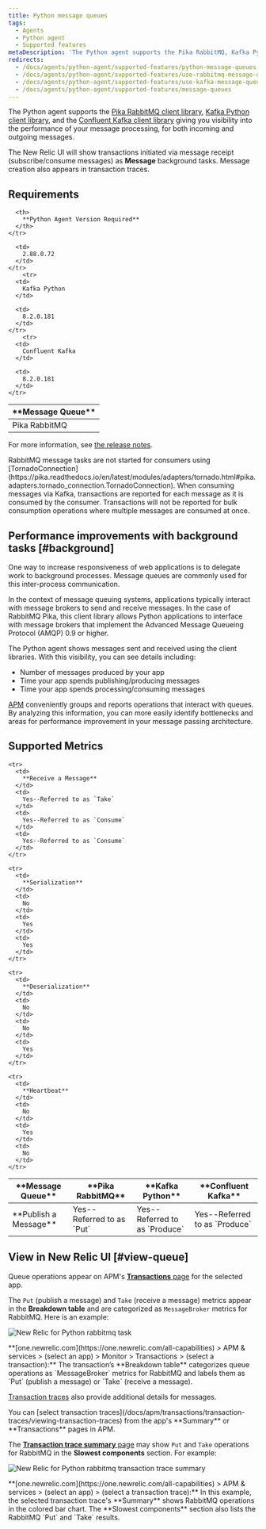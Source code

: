 ```yaml
---
title: Python message queues
tags:
  - Agents
  - Python agent
  - Supported features
metaDescription: 'The Python agent supports the Pika RabbitMQ, Kafka Python, and Confluent Kafka client libraries, giving you insight into the performance of your message processing.'
redirects:
  - /docs/agents/python-agent/supported-features/python-message-queues
  - /docs/agents/python-agent/supported-features/use-rabbitmq-message-queues
  - /docs/agents/python-agent/supported-features/use-kafka-message-queues
  - /docs/agents/python-agent/supported-features/message-queues
---
```





The Python agent supports the [Pika RabbitMQ client library](https://pypi.python.org/pypi/pika), [Kafka Python client library](https://pypi.python.org/pypi/kafka-python), and the [Confluent Kafka client library](https://pypi.org/project/confluent-kafka/) giving you visibility into the performance of your message processing, for both incoming and outgoing messages.

The New Relic UI will show transactions initiated via message receipt (subscribe/consume messages) as **Message** background tasks. Message creation also appears in transaction traces.

## Requirements

<table>
  <thead>
    <tr>
      <th width={150}>
        **Message Queue**
      </th>

      <th>
        **Python Agent Version Required**
      </th>
    </tr>
  </thead>

  <tbody>
    <tr>
      <td>
        Pika RabbitMQ
      </td>

      <td>
        2.88.0.72
      </td>
    </tr>
        <tr>
      <td>
        Kafka Python
      </td>

      <td>
        8.2.0.181
      </td>
    </tr>
        <tr>
      <td>
        Confluent Kafka
      </td>

      <td>
        8.2.0.181
      </td>
    </tr>
  </tbody>
</table>

For more information, see [the release notes](/docs/release-notes/agent-release-notes/python-release-notes).

<Callout variant="caution">
  RabbitMQ message tasks are not started for consumers using [TornadoConnection](https://pika.readthedocs.io/en/latest/modules/adapters/tornado.html#pika.adapters.tornado_connection.TornadoConnection).
</Callout>

<Callout variant="caution">
  When consuming messages via Kafka, transactions are reported for each message as it is consumed by the consumer. Transactions will not be reported for bulk consumption operations where multiple messages are consumed at once.
</Callout>

## Performance improvements with background tasks [#background]

One way to increase responsiveness of web applications is to delegate work to background processes. Message queues are commonly used for this inter-process communication.

In the context of message queuing systems, applications typically interact with message brokers to send and receive messages. In the case of RabbitMQ Pika, this client library allows Python applications to interface with message brokers that implement the Advanced Message Queueing Protocol (AMQP) 0.9 or higher.

The Python agent shows messages sent and received using the client libraries. With this visibility, you can see details including:

* Number of messages produced by your app
* Time your app spends publishing/producing messages
* Time your app spends processing/consuming messages

[APM](#view-queue) conveniently groups and reports operations that interact with queues. By analyzing this information, you can more easily identify bottlenecks and areas for performance improvement in your message passing architecture.

## Supported Metrics 

<table>
  <thead>
    <tr>
      <th width={150}>
        **Message Queue**
      </th>
      <th>
        **Pika RabbitMQ**
      </th>
      <th>
        **Kafka Python**
      </th>
      <th>
        **Confluent Kafka**
      </th>
    </tr>
  </thead>

  <tbody>
    <tr>
      <td>
        **Publish a Message**
      </td>
      <td>
        Yes--Referred to as `Put`
      </td>
      <td>
        Yes--Referred to as `Produce`
      </td>
      <td>
        Yes--Referred to as `Produce`
      </td>
    </tr>

    <tr>
      <td>
        **Receive a Message**
      </td>
      <td>
        Yes--Referred to as `Take`
      </td>
      <td>
        Yes--Referred to as `Consume`
      </td>
      <td>
        Yes--Referred to as `Consume`
      </td>
    </tr>

    <tr>
      <td>
        **Serialization**
      </td>
      <td>
        No
      </td>
      <td>
        Yes
      </td>
      <td>
        Yes
      </td>
    </tr>

    <tr>
      <td>
        **Deserialization**
      </td>
      <td>
        No
      </td>
      <td>
        No
      </td>
      <td>
        Yes
      </td>
    </tr>

    <tr>
      <td>
        **Heartbeat**
      </td>
      <td>
        No
      </td>
      <td>
        Yes
      </td>
      <td>
        No
      </td>
    </tr>
  </tbody>
</table>

## View in New Relic UI [#view-queue]

Queue operations appear on APM's [**Transactions** page](/docs/apm/applications-menu/monitoring/transactions-dashboard) for the selected app. 

The `Put` (publish a message) and `Take` (receive a message) metrics appear in the **Breakdown table** and are categorized as `MessageBroker` metrics for RabbitMQ. Here is an example:

<img
  title="screen-rabbitmq-transaction.png"
  alt="New Relic for Python rabbitmq task"
  src={rabbitmqTransactionTask}
/>

<figcaption>
  **[one.newrelic.com](https://one.newrelic.com/all-capabilities) > APM & services > (select an app) > Monitor > Transactions > (select a transaction):** The transaction’s **Breakdown table** categorizes queue operations as `MessageBroker` metrics for RabbitMQ and labels them as `Put` (publish a message) or `Take` (receive a message).
</figcaption>

[Transaction traces](/docs/apm/transactions/transaction-traces/transaction-traces) also provide additional details for messages.

<Callout variant="tip">
  You can [select transaction traces](/docs/apm/transactions/transaction-traces/viewing-transaction-traces) from the app's **Summary** or **Transactions** pages in APM.
</Callout>

The [**Transaction trace summary** page](/docs/apm/transactions/transaction-traces/transaction-trace-summary) may show `Put` and `Take` operations for RabbitMQ in the **Slowest components** section. For example:

<img
  title="screen-rabbitmq-trace-slowest.png"
  alt="New Relic for Python rabbitmq transaction trace summary"
  src={rabbitmqTransactionTraceSummary0}
/>

<figcaption>
  **[one.newrelic.com](https://one.newrelic.com/all-capabilities) > APM & services > (select an app) > (select a transaction trace):** In this example, the selected transaction trace's **Summary** shows RabbitMQ operations in the colored bar chart. The **Slowest components** section also lists the RabbitMQ `Put` and `Take` results.
</figcaption>
